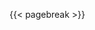 \begin{center}
{\Large\textbf{\uppercase{ {{< var tcc.autor >}} }}}

\vspace{6cm}

{\LARGE\textbf{\uppercase{ {{< var tcc.titulo >}} }}}

\vspace{1cm}

{\Large {{< var tcc.curso >}}}

\vspace{3cm}


{\Large Advisor:} 

\vspace{0.25cm}

{\Large {{< var tcc.orientador >}}}

\vspace{0.5cm}


{\Large Co-advisor:} 

\vspace{0.25cm}

{\Large {{< var tcc.coorientador >}}}


\vfill

\uppercase{ {{< var tcc.cidade >}} }

\uppercase{ {{< var tcc.universidade >}} }

{{< var tcc.ano >}}

\end{center}

{{< pagebreak >}}
